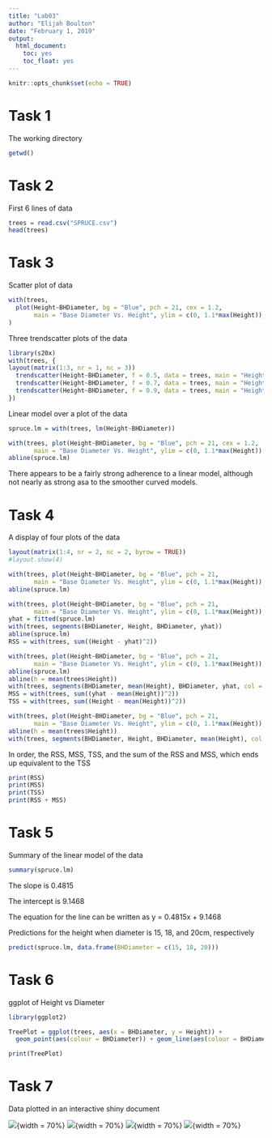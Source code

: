 ```yaml
---
title: "Lab03"
author: "Elijah Boulton"
date: "February 1, 2019"
output: 
  html_document:
    toc: yes
    toc_float: yes
---
```


```r
knitr::opts_chunk$set(echo = TRUE)
```

# Task 1

The working directory

```r
getwd()
```

# Task 2

First 6 lines of data

```r
trees = read.csv("SPRUCE.csv")
head(trees)
```

# Task 3

Scatter plot of data

```r
with(trees, 
  plot(Height~BHDiameter, bg = "Blue", pch = 21, cex = 1.2,
       main = "Base Diameter Vs. Height", ylim = c(0, 1.1*max(Height)), xlim = c(0, 1.1*max(BHDiameter)))
)
```

Three trendscatter plots of the data

```r
library(s20x)
with(trees, {
layout(matrix(1:3, nr = 1, nc = 3))
  trendscatter(Height~BHDiameter, f = 0.5, data = trees, main = "Height vs Diameter, f = .5")
  trendscatter(Height~BHDiameter, f = 0.7, data = trees, main = "Height vs Diameter, f = .7")
  trendscatter(Height~BHDiameter, f = 0.9, data = trees, main = "Height vs Diameter, f = .9")
})
```

Linear model over a plot of the data

```r
spruce.lm = with(trees, lm(Height~BHDiameter))

with(trees, plot(Height~BHDiameter, bg = "Blue", pch = 21, cex = 1.2,
       main = "Base Diameter Vs. Height", ylim = c(0, 1.1*max(Height)), xlim = c(0, 1.1*max(BHDiameter))))
abline(spruce.lm)
```

There appears to be a fairly strong adherence to a linear model, although not nearly as strong asa to the smoother curved models.

# Task 4

A display of four plots of the data

```r
layout(matrix(1:4, nr = 2, nc = 2, byrow = TRUE))
#layout.show(4)

with(trees, plot(Height~BHDiameter, bg = "Blue", pch = 21,
       main = "Base Diameter Vs. Height", ylim = c(0, 1.1*max(Height)), xlim = c(0, 1.1*max(BHDiameter))))
abline(spruce.lm)

with(trees, plot(Height~BHDiameter, bg = "Blue", pch = 21,
       main = "Base Diameter Vs. Height", ylim = c(0, 1.1*max(Height)), xlim = c(0, 1.1*max(BHDiameter))))
yhat = fitted(spruce.lm)
with(trees, segments(BHDiameter, Height, BHDiameter, yhat))
abline(spruce.lm)
RSS = with(trees, sum((Height - yhat)^2))

with(trees, plot(Height~BHDiameter, bg = "Blue", pch = 21,
       main = "Base Diameter Vs. Height", ylim = c(0, 1.1*max(Height)), xlim = c(0, 1.1*max(BHDiameter))))
abline(spruce.lm)
abline(h = mean(trees$Height))
with(trees, segments(BHDiameter, mean(Height), BHDiameter, yhat, col = "Red"))
MSS = with(trees, sum((yhat - mean(Height))^2))
TSS = with(trees, sum((Height - mean(Height))^2))

with(trees, plot(Height~BHDiameter, bg = "Blue", pch = 21,
       main = "Base Diameter Vs. Height", ylim = c(0, 1.1*max(Height)), xlim = c(0, 1.1*max(BHDiameter))))
abline(h = mean(trees$Height))
with(trees, segments(BHDiameter, Height, BHDiameter, mean(Height), col = "Green"))

```

In order, the RSS, MSS, TSS, and the sum of the RSS and MSS, which ends up equivalent to the TSS

```r
print(RSS)
print(MSS)
print(TSS)
print(RSS + MSS)
```

# Task 5

Summary of the linear model of the data

```r
summary(spruce.lm)
```

The slope is 0.4815

The intercept is 9.1468

The equation for the line can be written as y = 0.4815x + 9.1468

Predictions for the height when diameter is 15, 18, and 20cm, respectively

```r
predict(spruce.lm, data.frame(BHDiameter = c(15, 18, 20)))
```

# Task 6

ggplot of Height vs Diameter

```r
library(ggplot2)

TreePlot = ggplot(trees, aes(x = BHDiameter, y = Height)) +
  geom_point(aes(colour = BHDiameter)) + geom_line(aes(colour = BHDiameter)) + geom_smooth(method = lm) + ggtitle("Height Vs. Diameter")

print(TreePlot)
```

# Task 7

Data plotted in an interactive shiny document

![](ggp.png){width = 70%}
![](ggps.png){width = 70%}
![](ggpReg.png){width = 70%}
![](ggpsReg.png){width = 70%}